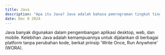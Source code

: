 ---
title: Java  
description: "Apa itu Java? Java adalah bahasa pemrograman tingkat tinggi yang dikembangkan oleh Sun Microsystems, yang sekarang dimiliki oleh Oracle."  
date: Dec 9 2024  
---  
Java banyak digunakan dalam pengembangan aplikasi desktop, web, dan mobile. Kelebihan Java adalah kemampuannya untuk dijalankan di berbagai platform tanpa perubahan kode, berkat prinsip 'Write Once, Run Anywhere' (WORA).
